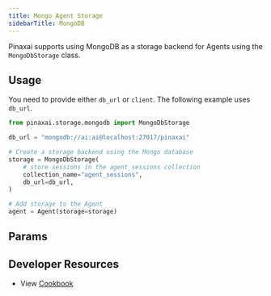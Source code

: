 ```yaml
---
title: Mongo Agent Storage
sidebarTitle: MongoDB
---
```


Pinaxai supports using MongoDB as a storage backend for Agents using the `MongoDbStorage` class.

## Usage

You need to provide either `db_url` or `client`. The following example uses `db_url`.

```python mongodb_storage_for_agent.py
from pinaxai.storage.mongodb import MongoDbStorage

db_url = "mongodb://ai:ai@localhost:27017/pinaxai"

# Create a storage backend using the Mongo database
storage = MongoDbStorage(
    # store sessions in the agent_sessions collection
    collection_name="agent_sessions",
    db_url=db_url,
)

# Add storage to the Agent
agent = Agent(storage=storage)
```

## Params

<Snippet file="storage-mongodb-params.mdx" />

## Developer Resources

- View [Cookbook](https://github.com/Pinax-Labs/pinaxai/blob/main/cookbook/storage/mongodb_storage/mongodb_storage_for_agent.py)
